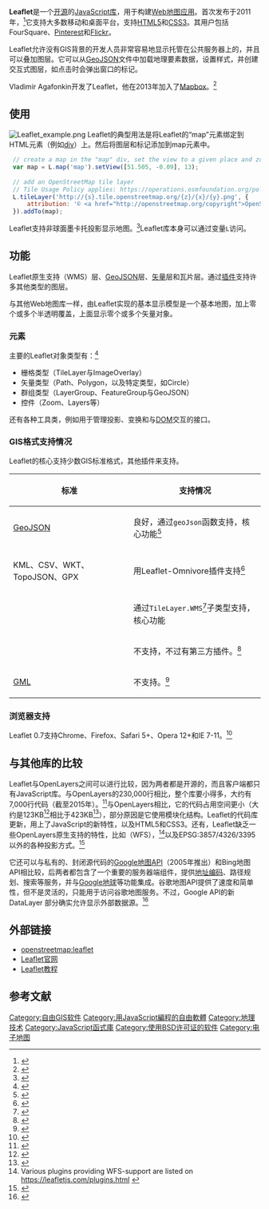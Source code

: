 {{NoteTA
|G1=IT
|G2=Geography
}}
{{Infobox software
| name                   = Leaflet
| logo                   = File:Leaflet_logo.svg 
| author                 = [[Vladimir_Agafonkin|Vladimir Agafonkin]]
| released               = {{start date|2011|05|13}}
| latest release version = 1.8
| latest release date    = {{start date|2022|04|18}}
| programming language   = [[JavaScript|JavaScript]]
| platform               = 参见[[#浏览器支持|浏览器支持]]
| genre                  = [[JavaScript函式庫|JavaScript函式庫]]
| license                = [[BSD许可证|BSD-2-Clause]]<ref>{{cite web |url=https://github.com/Leaflet/Leaflet/blob/master/LICENSE |title=License - Leaflet |access-date=2018-11-03 |publisher=Leaflet |archive-date=2021-01-06 |archive-url=https://web.archive.org/web/20210106211041/https://github.com/Leaflet/Leaflet/blob/master/LICENSE }}</ref>
| website                = {{URL|leafletjs.com}}
}}

'''Leaflet'''是一个[[開源授權|开源]]的[[JavaScript|JavaScript]][[函式庫|库]]，用于构建[[电子地图服务|Web地图]][[应用程序|应用]]。首次发布于2011年，<ref>{{cite web |url=http://robinlovelace.net/software/2014/03/05/webmap-test.html |title=Testing web map APIs - Google vs OpenLayers vs Leaflet |dead-url=yes |archive-url=https://web.archive.org/web/20171103225922/http://robinlovelace.net/software/2014/03/05/webmap-test.html |archive-date=2017-11-03 |last=Lovelace |first=Robin |access-date=2018-11-03}}</ref>它支持大多数移动和桌面平台，支持[[HTML5|HTML5]]和[[层叠样式表|CSS3]]。其用户包括FourSquare、[[Pinterest|Pinterest]]和[[Flickr|Flickr]]。

Leaflet允许没有GIS背景的开发人员非常容易地显示托管在公共服务器上的{{le|瓦片Web地图|tiled web map}}，并且可以叠加图层。它可以从[[GeoJSON|GeoJSON]]文件中加载地理要素数据，设置样式，并创建交互式图层，如点击时会弹出窗口的标记。

Vladimir Agafonkin开发了Leaflet，他在2013年加入了[[Mapbox|Mapbox]]。<ref>{{cite web |url=https://www.mapbox.com/blog/vladimir-agafonkin-joins-mapbox/ |title=Leaflet Creator Vladimir Agafonkin Joins MapBox |date=2014-08-06 |access-date=2018-11-03 |last=MacWright |first=Tom |archive-date=2015-09-12 |archive-url=https://web.archive.org/web/20150912162728/https://www.mapbox.com/blog/vladimir-agafonkin-joins-mapbox/ }}</ref>

== 使用 ==
[[File:Leaflet_example.png|thumb]]
Leaflet的典型用法是将Leaflet的“map”元素绑定到HTML元素（例如[[Span与div|div]]）上。然后将图层和标记添加到map元素中。
<syntaxhighlight lang="javascript">
 // create a map in the "map" div, set the view to a given place and zoom
 var map = L.map('map').setView([51.505, -0.09], 13);
 
 // add an OpenStreetMap tile layer
 // Tile Usage Policy applies: https://operations.osmfoundation.org/policies/tiles/
 L.tileLayer('http://{s}.tile.openstreetmap.org/{z}/{x}/{y}.png', {
     attribution: '© <a href="http://openstreetmap.org/copyright">OpenStreetMap</a> contributors'
 }).addTo(map);
</syntaxhighlight>
Leaflet支持非球面墨卡托投影显示地图。<ref>{{cite web |url=https://techresearchonline.com/blog/top-free-data-visualization-tools/ |title=Top Data Visualization tools by Nataly Otair |date=2020-10-08 |access-date=2020-09-06 |archive-date=2020-11-25 |archive-url=https://web.archive.org/web/20201125133913/https://techresearchonline.com/blog/top-free-data-visualization-tools/ }}</ref>Leaflet库本身可以通过变量<code>L</code>访问。

==功能==
Leaflet原生支持{{le|Web地图服务|Web Map Service}}（WMS）层、[[GeoJSON|GeoJSON]]层、[[矢量图形|矢量]]层和瓦片层。通过[[插件|插件]]支持许多其他类型的图层。

与其他Web地图库一样，由Leaflet实现的基本显示模型是一个基本地图，加上零个或多个半透明覆盖，上面显示零个或多个矢量对象。

=== 元素 ===
主要的Leaflet对象类型有：<ref>{{cite web |url=https://leafletjs.com/reference-1.3.4.html |title=Leaflet API reference |access-date=2018-11-03 |archive-date=2021-01-05 |archive-url=https://web.archive.org/web/20210105103348/https://leafletjs.com/reference-1.3.4.html }}</ref>
* 栅格类型（TileLayer与ImageOverlay）
* 矢量类型（Path、Polygon，以及特定类型，如Circle）
* 群组类型（LayerGroup、FeatureGroup与GeoJSON）
* 控件（Zoom、Layers等）
还有各种工具类，例如用于管理投影、变换和与[[文档对象模型|DOM]]交互的接口。

=== GIS格式支持情况 ===
Leaflet的核心支持少数GIS标准格式，其他插件来支持。

{| class="wikitable"
! 标准 !! 支持情况
|-
| [[GeoJSON|GeoJSON]] || 良好，通过<code>geoJson</code>函数支持，核心功能<ref>{{cite web |url=https://leafletjs.com/examples/geojson/ |title=Using GeoJSON with Leaflet |access-date=2018-11-03 |archive-date=2020-11-11 |archive-url=https://web.archive.org/web/20201111231255/https://leafletjs.com/examples/geojson/ }}</ref>
|-
| KML、CSV、WKT、TopoJSON、GPX || 用Leaflet-Omnivore插件支持<ref>{{Cite web|url=https://github.com/mapbox/leaflet-omnivore|title=leaflet-omnivore|date=October 5, 2021|via=GitHub|access-date=2020-12-13|archive-date=2020-10-19|archive-url=https://web.archive.org/web/20201019004254/https://github.com/mapbox/leaflet-omnivore}}</ref>
|-
| {{le|Web地图服务|Web Map Service|WMS}} || 通过<code>TileLayer.WMS</code><ref>{{cite web |url=https://leafletjs.com/reference-1.3.4.html#tilelayer-wms |title=TileLayer.WMS |access-date=2018-11-03 |archive-date=2021-01-05 |archive-url=https://web.archive.org/web/20210105103348/https://leafletjs.com/reference-1.3.4.html#tilelayer-wms }}</ref>子类型支持，核心功能
|-
| {{le|Web要素服务|Web Feature Service|WFS}} || 不支持，不过有第三方插件。<ref>{{Cite web|url=https://github.com/Georepublic/leaflet-wfs|title=Leaflet with WFS Example|date=July 19, 2019|via=GitHub|access-date=2020-12-13|archive-date=2020-09-30|archive-url=https://web.archive.org/web/20200930013833/https://github.com/Georepublic/leaflet-wfs}}</ref>
|-
| [[地理标记语言|GML]] || 不支持。<ref>{{cite web |url=https://github.com/Leaflet/Leaflet/issues/547 |title=Support for GML |access-date=2018-11-03 |date=2012-06-23 |archive-date=2016-09-27 |archive-url=https://web.archive.org/web/20160927190821/https://github.com/Leaflet/Leaflet/issues/547 }}</ref>
|}

=== 浏览器支持 ===
Leaflet 0.7支持Chrome、Firefox、Safari 5+、Opera 12+和IE 7-11。<ref>{{cite web |url=https://leafletjs.com/#features |title=Features |access-date=2018-11-03 |archive-date=2021-02-07 |archive-url=https://web.archive.org/web/20210207122112/https://leafletjs.com/#features }}</ref>

== 与其他库的比较 ==
Leaflet与OpenLayers之间可以进行比较，因为两者都是开源的，而且客户端都只有JavaScript库。与OpenLayers的230,000行相比，整个库要小得多，大约有7,000行代码（截至2015年）。<ref>{{cite web |url=https://www.openhub.net/p/compare?project_0=OpenLayers&project_1=Leaflet |title=OpenHub.net comparison between OpenLayers and Leaflet |access-date=2018-11-03 |website=OpenHub.net |dead-url=yes |archive-url=https://web.archive.org/web/20140808124119/https://www.openhub.net/p/compare?project_0=OpenLayers&project_1=Leaflet |archive-date=2014-08-08}}</ref>与OpenLayers相比，它的代码占用空间更小（大约是123KB<ref>{{cite web |title=Leaflet frontpage |url=https://leafletjs.com/ |website=Leaflet - An Open-Source JavaScript Library for Mobile-Friendly Interactive Maps |access-date=2018-11-03 |archive-date=2021-02-07 |archive-url=https://web.archive.org/web/20210207122112/https://leafletjs.com/ }}</ref>相比于423KB<ref>{{cite web |title=OpenLayers 3.4.0 compressed source code |url=http://openlayers.org/en/v3.4.0/build/ol.js |publisher=OpenLayers.org |access-date=2018-11-03 |archive-url=https://web.archive.org/web/20161129010528/http://openlayers.org/en/v3.4.0/build/ol.js |archive-date=2016-11-29 |dead-url=yes }}</ref>），部分原因是它使用模块化结构。Leaflet的代码库更新，用上了JavaScript的新特性，以及HTML5和CSS3。还有，Leaflet缺乏一些OpenLayers原生支持的特性，比如{{le|Web要素服务|Web Feature Service}}（WFS），<ref>Various plugins providing WFS-support are listed on https://leafletjs.com/plugins.html {{Wayback|url=https://leafletjs.com/plugins.html |date=20210119030458 }}</ref>以及EPSG:3857/4326/3395以外的各种投影方式。<ref>{{cite web |url=https://leafletjs.com/reference-1.3.4.html#projection |title=Projection |access-date=2018-11-03 |archive-date=2021-01-05 |archive-url=https://web.archive.org/web/20210105103348/https://leafletjs.com/reference-1.3.4.html#projection }}</ref>

它还可以与私有的、封闭源代码的[[Google地图|Google地图API]]（2005年推出）和Bing地图API相比较，后两者都包含了一个重要的服务器端组件，提供[[地址编码|地址编码]]、路径规划、搜索等服务，并与[[Google地球|Google地球]]等功能集成。谷歌地图API提供了速度和简单性，但不是灵活的，只能用于访问谷歌地图服务。不过，Google API的新DataLayer 部分确实允许显示外部数据源。<ref>{{cite web |url=https://developers.google.com/maps/documentation/javascript/datalayer |title=Data Layer |publisher=Google |work=Google Maps Platform |access-date=2018-11-03 |archive-date=2021-01-28 |archive-url=https://web.archive.org/web/20210128011440/https://developers.google.com/maps/documentation/javascript/datalayer }}</ref>

== 外部链接 ==
* [[openstreetmap:leaflet|openstreetmap:leaflet]]
* [https://leafletjs.com/ Leaflet官网] {{Wayback|url=https://leafletjs.com/ |date=20210207122112 }}
* [https://leafletjs.com/examples.html Leaflet教程] {{Wayback|url=https://leafletjs.com/examples.html |date=20210119030500 }}

==参考文献==
{{Reflist|2}}

[[Category:自由GIS软件|Category:自由GIS软件]]
[[Category:用JavaScript編程的自由軟體|Category:用JavaScript編程的自由軟體]]
[[Category:地理技术|Category:地理技术]]
[[Category:JavaScript函式庫|Category:JavaScript函式庫]]
[[Category:使用BSD许可证的软件|Category:使用BSD许可证的软件]]
[[Category:电子地图|Category:电子地图]]